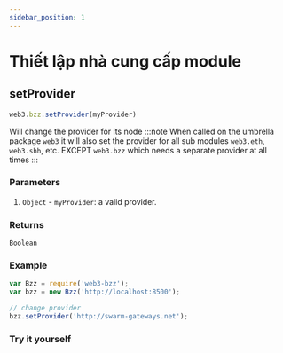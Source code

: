 ```yaml
---
sidebar_position: 1
---
```


# Thiết lập nhà cung cấp module

## setProvider
```javascript
web3.bzz.setProvider(myProvider)
```
Will change the provider for its node
:::note
When called on the umbrella package `web3` it will also set the provider for all sub modules `web3.eth`, `web3.shh`, etc. EXCEPT `web3.bzz` which needs a separate provider at all times
:::

### Parameters
1. `Object` - `myProvider`: a valid provider.
### Returns
`Boolean`
### Example
```javascript
var Bzz = require('web3-bzz');
var bzz = new Bzz('http://localhost:8500');

// change provider
bzz.setProvider('http://swarm-gateways.net');

```

### Try it yourself